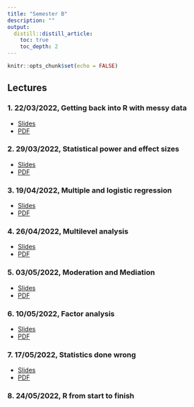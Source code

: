 ```yaml
---
title: "Semester B"
description: ""
output: 
  distill::distill_article:
    toc: true
    toc_depth: 2
---
```


```r
knitr::opts_chunk$set(echo = FALSE)
```

## Lectures

### 1. 22/03/2022, Getting back into R with messy data

- [Slides](slides/B-1-messy-data.html)
- [PDF](slides/B-1-messy-data.pdf)

### 2. 29/03/2022, Statistical power and effect sizes

- [Slides](slides/2-Power-and-Effect-Sizes.html)
- [PDF](slides/2-Power-and-Effect-Sizes.pdf)

### 3. 19/04/2022, Multiple and logistic regression

- [Slides](slides/3-generalized-linear-models.html)
- [PDF](slides/3-generalized-linear-models.pdf)

### 4. 26/04/2022, Multilevel analysis

- [Slides](slides/4-multilevel-modelling.html)
- [PDF](slides/4-multilevel-modelling.pdf)

### 5. 03/05/2022, Moderation and Mediation

- [Slides](slides/5-Moderation-Mediation.html)
- [PDF](slides/5-Moderation-Mediation.pdf)

### 6. 10/05/2022, Factor analysis

- [Slides](slides/6-Factor-Analysis.html)
- [PDF](slides/6-Factor-Analysis.pdf)

### 7. 17/05/2022, Statistics done wrong

- [Slides](slides/7-stats-done-wrong.html)
- [PDF](slides/7-stats-done-wrong.pdf)

### 8. 24/05/2022, R from start to finish
